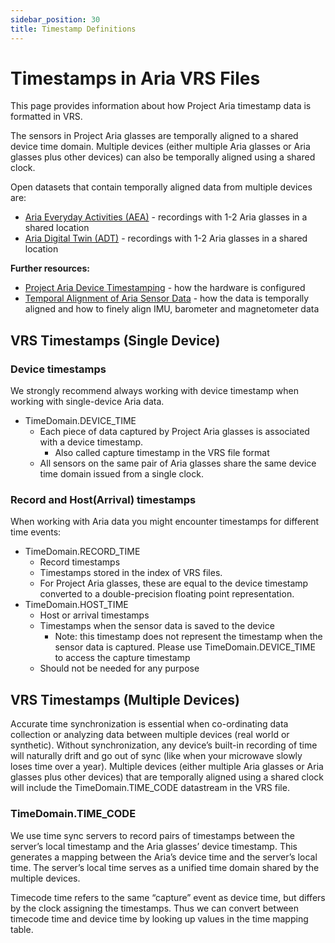```yaml
---
sidebar_position: 30
title: Timestamp Definitions
---
```


# Timestamps in Aria VRS Files

This page provides information about how Project Aria timestamp data is formatted in VRS.

The sensors in Project Aria glasses are temporally aligned to a shared device time domain. Multiple devices (either multiple Aria glasses or Aria glasses plus other devices) can also be temporally aligned using a shared clock.

Open datasets that contain temporally aligned data from multiple devices are:


* [Aria Everyday Activities (AEA)](/open_datasets/aria_everyday_activities_dataset/aria_everyday_activities_dataset.mdx) - recordings with 1-2 Aria glasses in a shared location
* [Aria Digital Twin (ADT)](/open_datasets/aria_digital_twin_dataset/aria_digital_twin_dataset.mdx) - recordings with 1-2 Aria glasses in a shared location

**Further resources:**

* [Project Aria Device Timestamping](/tech_insights/device_timestamping.mdx) - how the hardware is configured
* [Temporal Alignment of Aria Sensor Data](/tech_insights/temporal_alignment_of_sensor_data.mdx) - how the data is temporally aligned and how to finely align IMU, barometer and magnetometer data


## VRS Timestamps (Single Device)

### Device timestamps

We strongly recommend always working with device timestamp when working with single-device Aria data.

* TimeDomain.DEVICE_TIME
    * Each piece of data captured by Project Aria glasses is associated with a device timestamp.
        * Also called capture timestamp in the VRS file format
    * All sensors on the same pair of Aria glasses share the same device time domain issued from a single clock.

### Record and Host(Arrival) timestamps

When working with Aria data you might encounter timestamps for different time events:

* TimeDomain.RECORD_TIME
    * Record timestamps
    * Timestamps stored in the index of VRS files.
    * For Project Aria glasses, these are equal to the device timestamp converted to a double-precision floating point representation.
* TimeDomain.HOST_TIME
    * Host or arrival timestamps
    * Timestamps when the sensor data is saved to the device
        * Note: this timestamp does not represent the timestamp when the sensor data is captured. Please use TimeDomain.DEVICE_TIME to access the capture timestamp
    * Should not be needed for any purpose


## VRS Timestamps (Multiple Devices)

Accurate time synchronization is essential when co-ordinating data collection or analyzing data between multiple devices (real world or synthetic). Without synchronization, any device’s built-in recording of time will naturally drift and go out of sync (like when your microwave slowly loses time over a year). Multiple devices (either multiple Aria glasses or Aria glasses plus other devices) that are temporally aligned using a shared clock will include the TimeDomain.TIME_CODE datastream in the VRS file.

### TimeDomain.TIME_CODE

We use time sync servers to record pairs of timestamps between the server’s local timestamp and the Aria glasses’ device timestamp. This generates a mapping between the Aria’s device time and the server’s local time. The server’s local time serves as a unified time domain shared by the multiple devices.

Timecode time refers to the same “capture” event as device time, but differs by the clock assigning the timestamps. Thus we can convert between timecode time and device time by looking up values in the time mapping table.
